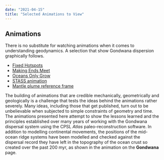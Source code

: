 ```yaml
---
date: "2021-04-15"
title: "Selected Animations to View"
---
```

## Animations


There is no substitute for watching animations when it comes to understanding geodynamics. A selection that show Gondwana dispersion graphically follows. 

* [Fixed Hotspots](../fixed-is-fixed)
* [Making Ends Meet](../making-ends-meet)
* [Oceans Only Grow](../oceansonlygrow)
* [STASS animation](../east-versus-west)
* [Mantle plume reference frame](/gondwana)




The building of animations that are credible mechanically, geometrically and geologically is a challenge that tests the ideas behind the animations rather severely. Many ideas, including those that get published, turn out to be unbelievable when subjected to simple constraints of geometry and time. The animations presented here attempt to show the lessons learned and the principles established over many years of working with the Gondwana dispersal system using the CPSL *Atlas* paleo-reconstruction software. In addition to modelling continental movements, the positions of the mid-ocean ridge systems have been modelled and checked against the dispersal record they have left in the topography of the ocean crust so created over the past 200 myr, as shown in the animation on the **Gondwana** page.

